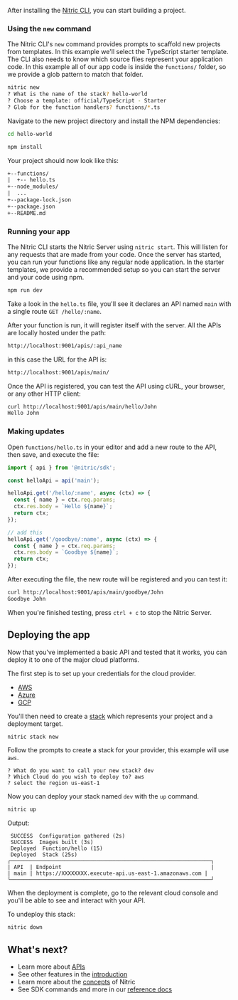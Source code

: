 After installing the [Nitric CLI](/docs/installation), you can start building a project.

### Using the `new` command

The Nitric CLI's `new` command provides prompts to scaffold new projects from templates. In this example we'll select the TypeScript starter template. The CLI also needs to know which source files represent your application code. In this example all of our app code is inside the `functions/` folder, so we provide a glob pattern to match that folder.

```bash
nitric new
? What is the name of the stack? hello-world
? Choose a template: official/TypeScript - Starter
? Glob for the function handlers? functions/*.ts
```

Navigate to the new project directory and install the NPM dependencies:

```bash
cd hello-world

npm install
```

Your project should now look like this:

```txt
+--functions/
|  +-- hello.ts
+--node_modules/
|  ...
+--package-lock.json
+--package.json
+--README.md
```

### Running your app

The Nitric CLI starts the Nitric Server using `nitric start`. This will listen for any requests that are made from your code. Once the server has started, you can run your functions like any regular node application. In the starter templates, we provide a recommended setup so you can start the server and your code using npm.

```bash
npm run dev
```

Take a look in the `hello.ts` file, you'll see it declares an API named `main` with a single route `GET /hello/:name`.

After your function is run, it will register itself with the server. All the APIs are locally hosted under the path:

```txt
http://localhost:9001/apis/:api_name
```

in this case the URL for the API is:

```txt
http://localhost:9001/apis/main/
```

Once the API is registered, you can test the API using cURL, your browser, or any other HTTP client:

```bash
curl http://localhost:9001/apis/main/hello/John
Hello John
```

### Making updates

Open `functions/hello.ts` in your editor and add a new route to the API, then save, and execute the file:

```typescript
import { api } from '@nitric/sdk';

const helloApi = api('main');

helloApi.get('/hello/:name', async (ctx) => {
  const { name } = ctx.req.params;
  ctx.res.body = `Hello ${name}`;
  return ctx;
});

// add this
helloApi.get('/goodbye/:name', async (ctx) => {
  const { name } = ctx.req.params;
  ctx.res.body = `Goodbye ${name}`;
  return ctx;
});
```

After executing the file, the new route will be registered and you can test it:

```bash
curl http://localhost:9001/apis/main/goodbye/John
Goodbye John
```

When you're finished testing, press `ctrl + c` to stop the Nitric Server.

## Deploying the app

Now that you've implemented a basic API and tested that it works, you can deploy it to one of the major cloud platforms.

The first step is to set up your credentials for the cloud provider.

- [AWS](/docs/reference/aws)
- [Azure](/docs/reference/azure)
- [GCP](/docs/reference/gcp)

You'll then need to create a [stack](/docs/reference/stacks) which represents your project and a deployment target.

```bash
nitric stack new
```

Follow the prompts to create a stack for your provider, this example will use `aws`.

```
? What do you want to call your new stack? dev
? Which Cloud do you wish to deploy to? aws
? select the region us-east-1
```

Now you can deploy your stack named `dev` with the `up` command.

```bash
nitric up
```

Output:

```
 SUCCESS  Configuration gathered (2s)
 SUCCESS  Images built (3s)
 Deployed  Function/hello (15)
 Deployed  Stack (25s)
┌───────────────────────────────────────────────────────────────┐
| API  | Endpoint                                               |
| main | https://XXXXXXXX.execute-api.us-east-1.amazonaws.com |
└───────────────────────────────────────────────────────────────┘
```

When the deployment is complete, go to the relevant cloud console and you'll be able to see and interact with your API.

To undeploy this stack:

```bash
nitric down
```

## What's next?

- Learn more about [APIs](/docs/apis)
- See other features in the [introduction](/docs)
- Learn more about the [concepts](/docs/concepts) of Nitric
- See SDK commands and more in our [reference docs](/docs/reference)
